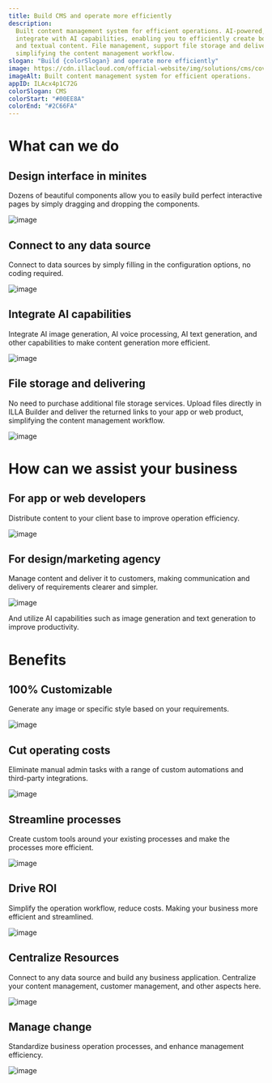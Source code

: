 ```yaml
---
title: Build CMS and operate more efficiently
description:
  Built content management system for efficient operations. AI-powered,
  integrate with AI capabilities, enabling you to efficiently create both visual
  and textual content. File management, support file storage and delivering,
  simplifying the content management workflow.
slogan: "Build {colorSlogan} and operate more efficiently"
image: https://cdn.illacloud.com/official-website/img/solutions/cms/cover.svg
imageAlt: Built content management system for efficient operations.
appID: ILAcx4p1C72G
colorSlogan: CMS
colorStart: "#00EE8A"
colorEnd: "#2C66FA"
---
```


# What can we do

## Design interface in minites

Dozens of beautiful components allow you to easily build perfect interactive
pages by simply dragging and dropping the components.

![image](https://cdn.illacloud.com/official-website/img/solutions/cms/design-in-minutes.svg)

## Connect to any data source

Connect to data sources by simply filling in the configuration options, no
coding required.

![image](https://cdn.illacloud.com/official-website/img/solutions/cms/data-source.svg)

## Integrate AI capabilities

Integrate AI image generation, AI voice processing, AI text generation, and
other capabilities to make content generation more efficient.

![image](https://cdn.illacloud.com/official-website/img/solutions/cms/ai.gif)

## File storage and delivering

No need to purchase additional file storage services. Upload files directly in
ILLA Builder and deliver the returned links to your app or web product,
simplifying the content management workflow.

![image](https://cdn.illacloud.com/official-website/img/solutions/cms/storage.svg)

# How can we assist your business

## For app or web developers

Distribute content to your client base to improve operation efficiency.

![image](https://cdn.illacloud.com/official-website/img/solutions/cms/developer.svg)

## For design/marketing agency

Manage content and deliver it to customers, making communication and delivery of
requirements clearer and simpler.

![image](https://cdn.illacloud.com/official-website/img/solutions/cms/agency.svg)

And utilize AI capabilities such as image generation and text generation to
improve productivity.

# Benefits

## 100% Customizable

Generate any image or specific style based on your requirements.

![image](https://cdn.illacloud.com/official-website/img/solutions/custom.svg)

## Cut operating costs

Eliminate manual admin tasks with a range of custom automations and third-party
integrations.

![image](https://cdn.illacloud.com/official-website/img/solutions/cut-cost.svg)

## Streamline processes

Create custom tools around your existing processes and make the processes more
efficient.

![image](https://cdn.illacloud.com/official-website/img/solutions/process.svg)

## Drive ROI

Simplify the operation workflow, reduce costs. Making your business more
efficient and streamlined.

![image](https://cdn.illacloud.com/official-website/img/solutions/roi.svg)

## Centralize Resources

Connect to any data source and build any business application. Centralize your
content management, customer management, and other aspects here.

![image](https://cdn.illacloud.com/official-website/img/solutions/centralize.svg)

## Manage change

Standardize business operation processes, and enhance management efficiency.

![image](https://cdn.illacloud.com/official-website/img/solutions/change.svg)
